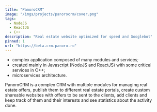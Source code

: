 ```yaml
---
title: "PanoroCRM"
image: "/imgs/projects/panorocrm/cover.png"
tags: 
  - NodeJS
  - ReactJS
  - C++
description: "Real estate website optimized for speed and Googlebot"
pinned: 1
url: "https://beta.crm.panoro.ro"
---
```

- complex application composed of many modules and services;
- created mainly in Javascript (NodeJS and ReactJS) with some critical services
in C++;
- microservices architecture.

PanoroCRM is a complex CRM with multiple modules for managing real estate
offers, publish them to different real estate portals, create custom
shareable websites with offers to be sent to the clients, add clients and keep
track of them and their interests and see statistics about the activity done.



